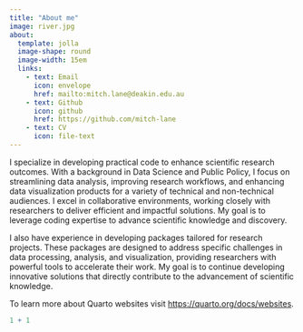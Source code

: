 ```yaml
---
title: "About me"
image: river.jpg
about:
  template: jolla
  image-shape: round
  image-width: 15em
  links: 
    - text: Email
      icon: envelope
      href: mailto:mitch.lane@deakin.edu.au
    - text: Github
      icon: github
      href: https://github.com/mitch-lane
    - text: CV
      icon: file-text
---
```


I specialize in developing practical code to enhance scientific research outcomes. With a background in Data Science and Public Policy, I focus on streamlining data analysis, improving research workflows, and enhancing data visualization products for a variety of technical and non-technical audiences. I excel in collaborative environments, working closely with researchers to deliver efficient and impactful solutions. My goal is to leverage coding expertise to advance scientific knowledge and discovery.

I also have experience in developing packages tailored for research projects. These packages are designed to address specific challenges in data processing, analysis, and visualization, providing researchers with powerful tools to accelerate their work. My goal is to continue developing innovative solutions that directly contribute to the advancement of scientific knowledge.

To learn more about Quarto websites visit <https://quarto.org/docs/websites>.

```r
1 + 1
```
